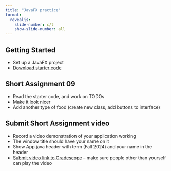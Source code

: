 ```yaml
---
title: "JavaFX practice"
format:
  revealjs:
    slide-number: c/t
    show-slide-number: all
---
```


## Getting Started 

* Set up a JavaFX project
* [Download starter code](https://github.com/picoral/CSC210SA09)

## Short Assignment 09

* Read the starter code, and work on TODOs
* Make it look nicer
* Add another type of food (create new class, add buttons to interface)

## Submit Short Assignment video

* Record a video demonstration of your application working
* The window title should have your name on it
* Show App.java header with term (Fall 2024) and your name in the header
* [Submit video link to Gradescope](https://www.gradescope.com/courses/839822/assignments/5238793) -- make sure people other than yourself can play the video

